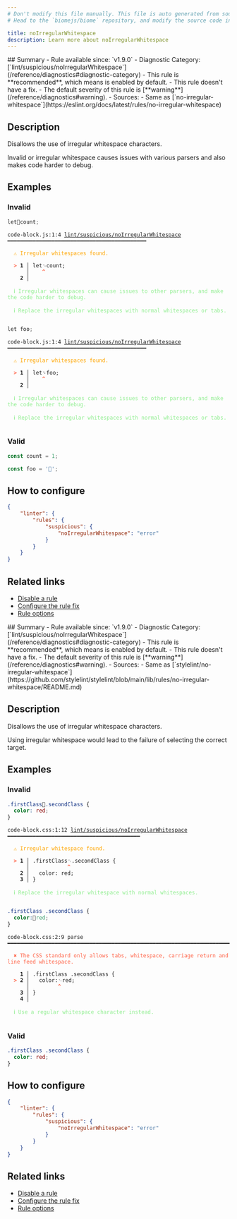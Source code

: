 ```yaml
---
# Don't modify this file manually. This file is auto generated from source, and you will lose your changes next time the website is built.
# Head to the `biomejs/biome` repository, and modify the source code in there.

title: noIrregularWhitespace
description: Learn more about noIrregularWhitespace
---
```


<Tabs>
<TabItem label="JavaScript (and super languages)" icon="seti:javascript">
## Summary
- Rule available since: `v1.9.0`
- Diagnostic Category: [`lint/suspicious/noIrregularWhitespace`](/reference/diagnostics#diagnostic-category)
- This rule is **recommended**, which means is enabled by default.
- This rule doesn't have a fix.
- The default severity of this rule is [**warning**](/reference/diagnostics#warning).
- Sources: 
  - Same as [`no-irregular-whitespace`](https://eslint.org/docs/latest/rules/no-irregular-whitespace)

## Description
Disallows the use of irregular whitespace characters.

Invalid or irregular whitespace causes issues with various parsers and also makes code harder to debug.

## Examples

### Invalid

```js
letcount;
```

<pre class="language-text"><code class="language-text">code-block.js:1:4 <a href="https://biomejs.dev/linter/rules/no-irregular-whitespace">lint/suspicious/noIrregularWhitespace</a> ━━━━━━━━━━━━━━━━━━━━━━━━━━━━━━━━━━━━━━━━━━━━<br /><br />  <strong><span style="color: Orange;">⚠</span></strong> <span style="color: Orange;">Irregular whitespaces found.</span><br />  <br />  <strong><span style="color: Tomato;">&gt;</span></strong> <strong>1 │ </strong>let<span style="opacity: 0.8;">␋</span>count;<br />   <strong>   │ </strong>   <strong><span style="color: Tomato;">^</span></strong><br />    <strong>2 │ </strong><br />  <br />  <strong><span style="color: lightgreen;">ℹ</span></strong> <span style="color: lightgreen;">Irregular whitespaces can cause issues to other parsers, and make the code harder to debug.</span><br />  <br />  <strong><span style="color: lightgreen;">ℹ</span></strong> <span style="color: lightgreen;">Replace the irregular whitespaces with normal whitespaces or tabs.</span><br />  <br /></code></pre>

```js
let foo;
```

<pre class="language-text"><code class="language-text">code-block.js:1:4 <a href="https://biomejs.dev/linter/rules/no-irregular-whitespace">lint/suspicious/noIrregularWhitespace</a> ━━━━━━━━━━━━━━━━━━━━━━━━━━━━━━━━━━━━━━━━━━━━<br /><br />  <strong><span style="color: Orange;">⚠</span></strong> <span style="color: Orange;">Irregular whitespaces found.</span><br />  <br />  <strong><span style="color: Tomato;">&gt;</span></strong> <strong>1 │ </strong>let<span style="opacity: 0.8;">␠</span>foo;<br />   <strong>   │ </strong>   <strong><span style="color: Tomato;">^</span></strong><br />    <strong>2 │ </strong><br />  <br />  <strong><span style="color: lightgreen;">ℹ</span></strong> <span style="color: lightgreen;">Irregular whitespaces can cause issues to other parsers, and make the code harder to debug.</span><br />  <br />  <strong><span style="color: lightgreen;">ℹ</span></strong> <span style="color: lightgreen;">Replace the irregular whitespaces with normal whitespaces or tabs.</span><br />  <br /></code></pre>

### Valid

```js
const count = 1;
```

```js
const foo = '';
```

## How to configure
```json title="biome.json"
{
	"linter": {
		"rules": {
			"suspicious": {
				"noIrregularWhitespace": "error"
			}
		}
	}
}

```
## Related links

- [Disable a rule](/linter/#disable-a-rule)
- [Configure the rule fix](/linter#configure-the-rule-fix)
- [Rule options](/linter/#rule-options)

</TabItem>
<TabItem label="CSS" icon="seti:css">
## Summary
- Rule available since: `v1.9.0`
- Diagnostic Category: [`lint/suspicious/noIrregularWhitespace`](/reference/diagnostics#diagnostic-category)
- This rule is **recommended**, which means is enabled by default.
- This rule doesn't have a fix.
- The default severity of this rule is [**warning**](/reference/diagnostics#warning).
- Sources: 
  - Same as [`stylelint/no-irregular-whitespace`](https://github.com/stylelint/stylelint/blob/main/lib/rules/no-irregular-whitespace/README.md)

## Description
Disallows the use of irregular whitespace characters.

Using irregular whitespace would lead to the failure of selecting the correct target.

## Examples

### Invalid

```css
.firstClass.secondClass {
  color: red;
}
```

<pre class="language-text"><code class="language-text">code-block.css:1:12 <a href="https://biomejs.dev/linter/rules/no-irregular-whitespace">lint/suspicious/noIrregularWhitespace</a> ━━━━━━━━━━━━━━━━━━━━━━━━━━━━━━━━━━━━━━━━━━<br /><br />  <strong><span style="color: Orange;">⚠</span></strong> <span style="color: Orange;">Irregular whitespace found.</span><br />  <br />  <strong><span style="color: Tomato;">&gt;</span></strong> <strong>1 │ </strong>.firstClass<span style="opacity: 0.8;">␋</span>.secondClass &#123;<br />   <strong>   │ </strong>           <strong><span style="color: Tomato;">^</span></strong><br />    <strong>2 │ </strong>  color: red;<br />    <strong>3 │ </strong>&#125;<br />  <br />  <strong><span style="color: lightgreen;">ℹ</span></strong> <span style="color: lightgreen;">Replace the irregular whitespace with normal whitespaces.</span><br />  <br /></code></pre>

```css
.firstClass .secondClass {
  color:red;
}
```

<pre class="language-text"><code class="language-text">code-block.css:2:9 parse ━━━━━━━━━━━━━━━━━━━━━━━━━━━━━━━━━━━━━━━━━━━━━━━━━━━━━━━━━━━━━━━━━━━━━━━━━━━<br /><br />  <strong><span style="color: Tomato;">✖</span></strong> <span style="color: Tomato;">The CSS standard only allows tabs, whitespace, carriage return and line feed whitespace.</span><br />  <br />    <strong>1 │ </strong>.firstClass .secondClass &#123;<br />  <strong><span style="color: Tomato;">&gt;</span></strong> <strong>2 │ </strong>  color:<span style="opacity: 0.8;">␋</span>red;<br />   <strong>   │ </strong>        <strong><span style="color: Tomato;">^</span></strong><br />    <strong>3 │ </strong>&#125;<br />    <strong>4 │ </strong><br />  <br />  <strong><span style="color: lightgreen;">ℹ</span></strong> <span style="color: lightgreen;">Use a regular whitespace character instead.</span><br />  <br /></code></pre>

### Valid

```css
.firstClass .secondClass {
  color: red;
}
```

## How to configure
```json title="biome.json"
{
	"linter": {
		"rules": {
			"suspicious": {
				"noIrregularWhitespace": "error"
			}
		}
	}
}

```
## Related links

- [Disable a rule](/linter/#disable-a-rule)
- [Configure the rule fix](/linter#configure-the-rule-fix)
- [Rule options](/linter/#rule-options)

</TabItem>
</Tabs>

